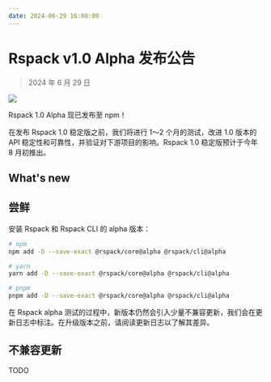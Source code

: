 ```yaml
---
date: 2024-06-29 16:00:00
---
```



# Rspack v1.0 Alpha 发布公告

> 2024 年 6 月 29 日

![](https://assets.rspack.dev/rspack/rspack-banner-v1-0-alpha.png)

Rspack 1.0 Alpha 现已发布至 npm！

在发布 Rspack 1.0 稳定版之前，我们将进行 1～2 个月的测试，改进 1.0 版本的 API 稳定性和可靠性，并验证对下游项目的影响。Rspack 1.0 稳定版预计于今年 8 月初推出。

## What's new

## 尝鲜

安装 Rspack 和 Rspack CLI 的 alpha 版本：

```bash
# npm
npm add -D --save-exact @rspack/core@alpha @rspack/cli@alpha

# yarn
yarn add -D --save-exact @rspack/core@alpha @rspack/cli@alpha

# pnpm
pnpm add -D --save-exact @rspack/core@alpha @rspack/cli@alpha
```

在 Rspack alpha 测试的过程中，新版本仍然会引入少量不兼容更新，我们会在更新日志中标注。在升级版本之前，请阅读更新日志以了解其差异。

## 不兼容更新

TODO
